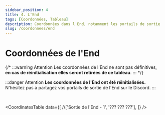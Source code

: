 ```yaml
---
sidebar_position: 4
title: 4. L'End
tags: [Coordonnées, Tableau]
description: Coordonnées dans l'End, notamment les portails de sortie
slug: /coordonnees/end
---
```



# Coordonnées de l'End

{/* :::warning Attention
Les coordonnées de l'End ne sont pas définitives, **en cas de réinitialisation elles seront retirées de ce tableau**.
::: */}

:::danger Attention
**Les coordonnées de l'End ont été réinitialisées.** N'hésitez pas à partagez vos portails de sortie de l'End sur le Discord.
:::

<br/>

<CoordinatesTable 
  data={[
    //['Sortie de l\'End - 1', '??? ??? ???'],
  ]}
/>
